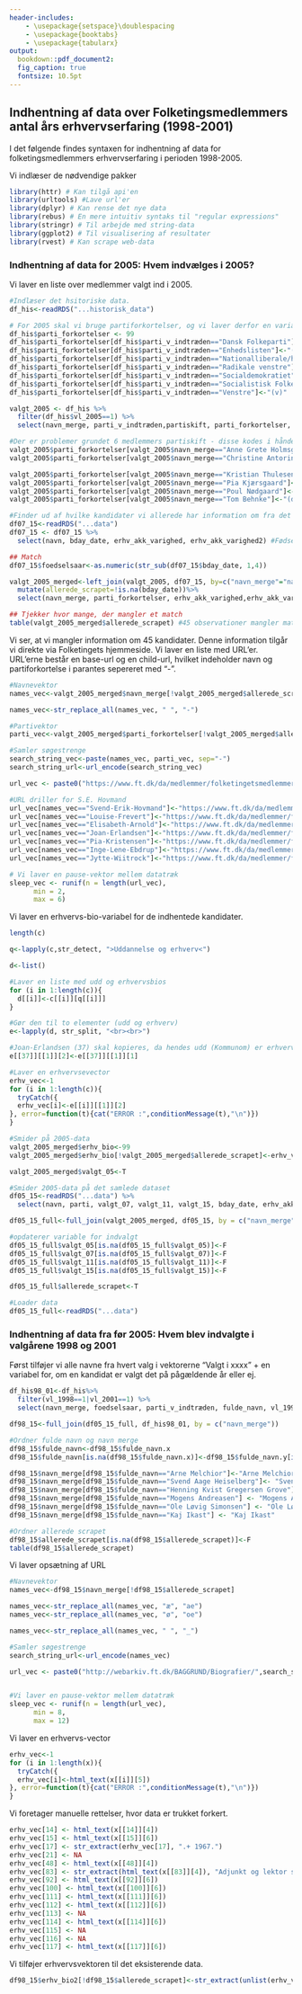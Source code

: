 ```yaml
---
header-includes:
    - \usepackage{setspace}\doublespacing
    - \usepackage{booktabs} 
    - \usepackage{tabularx}
output:   
  bookdown::pdf_document2:
  fig_caption: true
  fontsize: 10.5pt
---
```


## Indhentning af data over Folketingsmedlemmers antal års erhvervserfaring (1998-2001)
I det følgende findes syntaxen for indhentning af data for folketingsmedlemmers erhvervserfaring i perioden 1998-2005.

Vi indlæser de nødvendige pakker
```r
library(httr) # Kan tilgå api'en
library(urltools) #Lave url'er
library(dplyr) # Kan rense det nye data
library(rebus) # En mere intuitiv syntaks til "regular expressions"
library(stringr) # Til arbejde med string-data
library(ggplot2) # Til visualisering af resultater
library(rvest) # Kan scrape web-data
```

### Indhentning af data for 2005: Hvem indvælges i 2005?
Vi laver en liste over medlemmer valgt ind i 2005.
```r
#Indlæser det hsitoriske data.
df_his<-readRDS("...historisk_data")

# For 2005 skal vi bruge partiforkortelser, og vi laver derfor en variabel med partiforkortelser
df_his$parti_forkortelser <- 99
df_his$parti_forkortelser[df_his$parti_v_indtræden=="Dansk Folkeparti"]<-"(df)"
df_his$parti_forkortelser[df_his$parti_v_indtræden=="Enhedslisten"]<-"(el)"
df_his$parti_forkortelser[df_his$parti_v_indtræden=="Nationalliberale/højre/konservative folkeparti"]<-"(kf)"
df_his$parti_forkortelser[df_his$parti_v_indtræden=="Radikale venstre"]<-"(rv)"
df_his$parti_forkortelser[df_his$parti_v_indtræden=="Socialdemokratiet"]<-"(s)"
df_his$parti_forkortelser[df_his$parti_v_indtræden=="Socialistisk Folkeparti"]<-"(sf)"
df_his$parti_forkortelser[df_his$parti_v_indtræden=="Venstre"]<-"(v)"

valgt_2005 <- df_his %>%
  filter(df_his$vl_2005==1) %>%
  select(navn_merge, parti_v_indtræden,partiskift, parti_forkortelser, foedselsaar, fulde_navn, første_indtræden_dato)

#Der er problemer grundet 6 medlemmers partiskift - disse kodes i hånden
valgt_2005$parti_forkortelser[valgt_2005$navn_merge=="Anne Grete Holmsgaard"]<-"(sf)"
valgt_2005$parti_forkortelser[valgt_2005$navn_merge=="Christine Antorini"]<-"(s)"

valgt_2005$parti_forkortelser[valgt_2005$navn_merge=="Kristian Thulesen Dahl"]<-"(df)"
valgt_2005$parti_forkortelser[valgt_2005$navn_merge=="Pia Kjærsgaard"]<-"(df)"
valgt_2005$parti_forkortelser[valgt_2005$navn_merge=="Poul Nødgaard"]<-"(df)"
valgt_2005$parti_forkortelser[valgt_2005$navn_merge=="Tom Behnke"]<-"(df)"
```

```r
#Finder ud af hvilke kandidater vi allerede har information om fra det tidligere digitalt indhentede data
df07_15<-readRDS("...data")
df07_15 <- df07_15 %>%
  select(navn, bday_date, erhv_akk_varighed, erhv_akk_varighed2) #Fødselsdag tages med som sikkerhed til merge

## Match
df07_15$foedselsaar<-as.numeric(str_sub(df07_15$bday_date, 1,4))

valgt_2005_merged<-left_join(valgt_2005, df07_15, by=c("navn_merge"="navn"))%>%
  mutate(allerede_scrapet=!is.na(bday_date))%>%
  select(navn_merge, parti_forkortelser, erhv_akk_varighed,erhv_akk_varighed2, allerede_scrapet,første_indtræden_dato, fulde_navn)

## Tjekker hvor mange, der mangler et match
table(valgt_2005_merged$allerede_scrapet) #45 observationer mangler match
```

Vi ser, at vi mangler information om 45 kandidater. Denne information tilgår vi direkte via Folketingets hjemmeside.
Vi laver en liste med URL'er. URL'erne består en base-url og en child-url, hvilket indeholder navn og partiforkortelse i parantes sepereret med "-".
```r
#Navnevektor
names_vec<-valgt_2005_merged$navn_merge[!valgt_2005_merged$allerede_scrapet]

names_vec<-str_replace_all(names_vec, " ", "-")

#Partivektor
parti_vec<-valgt_2005_merged$parti_forkortelser[!valgt_2005_merged$allerede_scrapet]

#Samler søgestrenge
search_string_vec<-paste(names_vec, parti_vec, sep="-")
search_string_url<-url_encode(search_string_vec)

url_vec <- paste0("https://www.ft.dk/da/medlemmer/folketingetsmedlemmer/",search_string_url)

#URL driller for S.E. Hovmand
url_vec[names_vec=="Svend-Erik-Hovmand"]<-"https://www.ft.dk/da/medlemmer/folketingetsmedlemmer/Svend-Erik-Hovmand"
url_vec[names_vec=="Louise-Frevert"]<-"https://www.ft.dk/da/medlemmer/folketingetsmedlemmer/louise-frevert"
url_vec[names_vec=="Elisabeth-Arnold"]<-"https://www.ft.dk/da/medlemmer/folketingetsmedlemmer/elisabeth-arnold"
url_vec[names_vec=="Joan-Erlandsen"]<-"https://www.ft.dk/da/medlemmer/folketingetsmedlemmer/Joan-Erlandsen"
url_vec[names_vec=="Pia-Kristensen"]<-"https://www.ft.dk/da/medlemmer/folketingetsmedlemmer/Pia-Kristensen"
url_vec[names_vec=="Inge-Lene-Ebdrup"]<-"https://www.ft.dk/da/medlemmer/folketingetsmedlemmer/inge-lene-ebdrup-(ny)"
url_vec[names_vec=="Jytte-Wiitrock"]<-"https://www.ft.dk/da/medlemmer/folketingetsmedlemmer/jytte-wittrock-(s)"

# Vi laver en pause-vektor mellem datatræk
sleep_vec <- runif(n = length(url_vec), 
      min = 2, 
      max = 6)
```

Vi laver en erhvervs-bio-variabel for de indhentede kandidater.
```r
length(c)

q<-lapply(c,str_detect, ">Uddannelse og erhverv<")

d<-list()

#Laver en liste med udd og erhvervsbios
for (i in 1:length(c)){
  d[[i]]<-c[[i]][q[[i]]]
}

#Gør den til to elementer (udd og erhverv)
e<-lapply(d, str_split, "<br><br>")

#Joan-Erlandsen (37) skal kopieres, da hendes udd (Kommunom) er erhvervsbaseret
e[[37]][[1]][2]<-e[[37]][[1]][1]

#Laver en erhvervsevector
erhv_vec<-1
for (i in 1:length(c)){
  tryCatch({
  erhv_vec[i]<-e[[i]][[1]][2]
}, error=function(t){cat("ERROR :",conditionMessage(t),"\n")})
}

#Smider på 2005-data
valgt_2005_merged$erhv_bio<-99
valgt_2005_merged$erhv_bio[!valgt_2005_merged$allerede_scrapet]<-erhv_vec

valgt_2005_merged$valgt_05<-T

#Smider 2005-data på det samlede dataset
df05_15<-readRDS("...data") %>%
  select(navn, parti, valgt_07, valgt_11, valgt_15, bday_date, erhv_akk_varighed, erhv_akk_varighed2)

df05_15_full<-full_join(valgt_2005_merged, df05_15, by = c("navn_merge"="navn", "erhv_akk_varighed", "erhv_akk_varighed2"))

#opdaterer variable for indvalgt
df05_15_full$valgt_05[is.na(df05_15_full$valgt_05)]<-F
df05_15_full$valgt_07[is.na(df05_15_full$valgt_07)]<-F
df05_15_full$valgt_11[is.na(df05_15_full$valgt_11)]<-F
df05_15_full$valgt_15[is.na(df05_15_full$valgt_15)]<-F

df05_15_full$allerede_scrapet<-T

#Loader data
df05_15_full<-readRDS("...data")
```

### Indhentning af data fra før 2005: Hvem blev indvalgte i valgårene 1998 og 2001
Først tilføjer vi alle navne fra hvert valg i vektorerne "Valgt i xxxx" + en variabel for, om en kandidat er valgt det på pågældende år eller ej.
```r
df_his98_01<-df_his%>%
  filter(vl_1998==1|vl_2001==1) %>%
  select(navn_merge, foedselsaar, parti_v_indtræden, fulde_navn, vl_1998, vl_2001)

df98_15<-full_join(df05_15_full, df_his98_01, by = c("navn_merge"))

#Ordner fulde navn og navn merge
df98_15$fulde_navn<-df98_15$fulde_navn.x
df98_15$fulde_navn[is.na(df98_15$fulde_navn.x)]<-df98_15$fulde_navn.y[is.na(df98_15$fulde_navn.x)]

df98_15$navn_merge[df98_15$fulde_navn=="Arne Melchior"]<-"Arne Melchior"
df98_15$navn_merge[df98_15$fulde_navn=="Svend Aage Heiselberg"]<- "Svend Heiselberg"
df98_15$navn_merge[df98_15$fulde_navn=="Henning Kvist Gregersen Grove"]<- "Henning Grove"
df98_15$navn_merge[df98_15$fulde_navn=="Mogens Andreasen"] <- "Mogens Andreasen"
df98_15$navn_merge[df98_15$fulde_navn=="Ole Løvig Simonsen"] <- "Ole Løvig Simonsen"
df98_15$navn_merge[df98_15$fulde_navn=="Kaj Ikast"] <- "Kaj Ikast"

#Ordner allerede scrapet
df98_15$allerede_scrapet[is.na(df98_15$allerede_scrapet)]<-F
table(df98_15$allerede_scrapet)
```

Vi laver opsætning af URL
```r
#Navnevektor
names_vec<-df98_15$navn_merge[!df98_15$allerede_scrapet]

names_vec<-str_replace_all(names_vec, "æ", "ae")
names_vec<-str_replace_all(names_vec, "ø", "oe")

names_vec<-str_replace_all(names_vec, " ", "_")

#Samler søgestrenge
search_string_url<-url_encode(names_vec)

url_vec <- paste0("http://webarkiv.ft.dk/BAGGRUND/Biografier/",search_string_url,".htm")


#Vi laver en pause-vektor mellem datatræk
sleep_vec <- runif(n = length(url_vec), 
      min = 8, 
      max = 12)
```

Vi laver en erhvervs-vector
```r
erhv_vec<-1
for (i in 1:length(x)){
  tryCatch({
  erhv_vec[i]<-html_text(x[[i]][5])
}, error=function(t){cat("ERROR :",conditionMessage(t),"\n")})
}
```

Vi foretager manuelle rettelser, hvor data er trukket forkert.
```r
erhv_vec[14] <- html_text(x[[14]][4])
erhv_vec[15] <- html_text(x[[15]][6])
erhv_vec[17] <- str_extract(erhv_vec[17], ".+ 1967.")
erhv_vec[21] <- NA
erhv_vec[48] <- html_text(x[[48]][4])
erhv_vec[83] <- str_extract(html_text(x[[83]][4]), "Adjunkt og lektor smst. 1975-77.+")
erhv_vec[92] <- html_text(x[[92]][6])
erhv_vec[100] <- html_text(x[[100]][6])
erhv_vec[111] <- html_text(x[[111]][6])
erhv_vec[112] <- html_text(x[[112]][6])
erhv_vec[113] <- NA
erhv_vec[114] <- html_text(x[[114]][6])
erhv_vec[115] <- NA
erhv_vec[116] <- NA
erhv_vec[117] <- html_text(x[[117]][6])
```

Vi tilføjer erhvervsvektoren til det eksisterende data.
```r
df98_15$erhv_bio2[!df98_15$allerede_scrapet]<-str_extract(unlist(erhv_vec), "[:upper:].+")
```
